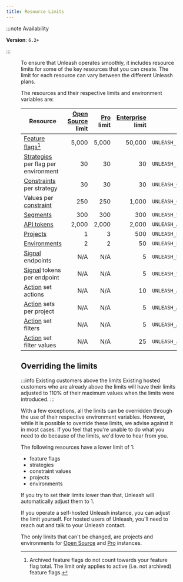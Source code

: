 ```yaml
---
title: Resource Limits
---
```


:::note Availability

**Version**: `6.2+`

:::

<Figure caption="When you're close to reaching the limit for a resource, you'll see a warning in the Unleash UI. The warning will tell you what the limit is, how close you are to reaching it, and how you can increase the limit." img="/img/project-limit-warning.png" />

To ensure that Unleash operates smoothly, it includes resource limits for some of the key resources that you can create. The limit for each resource can vary between the different Unleash plans.

The resources and their respective limits and environment variables are:

| Resource                                                       | [Open Source](https://www.getunleash.io/pricing) limit | [Pro](/availability#plans) limit | [Enterprise](https://www.getunleash.io/pricing) limit | Environment variable                           |
|----------------------------------------------------------------|----------:|----------:|-----------------:|------------------------------------------------|
| [Feature flags](./feature-toggles)[^1]                         |     5,000 |     5,000 |           50,000 | `UNLEASH_FEATURE_FLAGS_LIMIT`                  |
| [Strategies](./activation-strategies) per flag per environment |        30 |        30 |               30 | `UNLEASH_FEATURE_ENVIRONMENT_STRATEGIES_LIMIT` |
| [Constraints](./activation-strategies#-constraints) per strategy |        30 |        30 |               30 | `UNLEASH_CONSTRAINTS_LIMIT`                    |
| Values per [constraint](./activation-strategies#-constraints)                |       250 |       250 |            1,000 | `UNLEASH_CONSTRAINT_VALUES_LIMIT`              |
| [Segments](./segments)                                         |       300 |       300 |              300 | `UNLEASH_SEGMENTS_LIMIT`                       |
| [API tokens](./api-tokens-and-client-keys)                     |     2,000 |     2,000 |            2,000 | `UNLEASH_API_TOKENS_LIMIT`                     |
| [Projects](./projects)                                         |         1 |         3 |              500 | `UNLEASH_PROJECTS_LIMIT`                       |
| [Environments](./environments)                                 |         2 |         2 |               50 | `UNLEASH_ENVIRONMENTS_LIMIT`                   |
| [Signal](./signals) endpoints                                  |       N/A |       N/A |                5 | `UNLEASH_SIGNAL_ENDPOINTS_LIMIT`               |
| [Signal](./signals) tokens per endpoint                        |       N/A |       N/A |                5 | `UNLEASH_SIGNAL_TOKENS_PER_ENDPOINT_LIMIT`     |
| [Action](./actions) set actions                                |       N/A |       N/A |               10 | `UNLEASH_ACTION_SET_ACTIONS_LIMIT`             |
| [Action](./actions) sets per project                           |       N/A |       N/A |                5 | `UNLEASH_ACTION_SETS_PER_PROJECT_LIMIT`        |
| [Action](./actions) set filters                                |       N/A |       N/A |                5 | `UNLEASH_ACTION_SET_FILTERS_LIMIT`             |
| [Action](./actions) set filter values                          |       N/A |       N/A |               25 | `UNLEASH_ACTION_SET_FILTER_VALUES_LIMIT`       |

## Overriding the limits

:::info Existing customers above the limits
Existing hosted customers who are already above the limits will have their limits adjusted to 110% of their maximum values when the limits were introduced.
:::

With a few exceptions, all the limits can be overridden through the use of their respective environment variables. However, while it is possible to override these limits, we advise against it in most cases. If you feel that you're unable to do what you need to do because of the limits, we'd love to hear from you.

The following resources have a lower limit of 1:
- feature flags
- strategies
- constraint values
- projects
- environments

If you try to set their limits lower than that, Unleash will automatically adjust them to 1.

If you operate a self-hosted Unleash instance, you can adjust the limit yourself. For hosted users of Unleash, you'll need to reach out and talk to your Unleash contact.

The only limits that can't be changed, are projects and environments for [Open Source](https://www.getunleash.io/pricing) and [Pro](/availability#plans) instances.

[^1]: Archived feature flags do not count towards your feature flag total. The limit only applies to active (i.e. not archived) feature flags.
